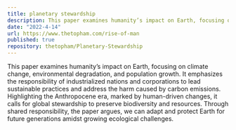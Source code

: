 ```yaml
---
title: planetary stewardship
description: This paper examines humanity’s impact on Earth, focusing on climate change, environmental degradation, and population growth. It emphasizes the responsibility of industrialized nations and corporations to lead sustainable practices and address the harm caused by carbon emissions. Highlighting the Anthropocene era, marked by human-driven changes, it calls for global stewardship to preserve biodiversity and resources. Through shared responsibility, the paper argues, we can adapt and protect Earth for future generations amidst growing ecological challenges.
date: "2022-4-14"
url: https://www.thetopham.com/rise-of-man
published: true
repository: thetopham/Planetary-Stewardship
---
```




This paper examines humanity’s impact on Earth, focusing on climate change, environmental degradation, and population growth. It emphasizes the responsibility of industrialized nations and corporations to lead sustainable practices and address the harm caused by carbon emissions. Highlighting the Anthropocene era, marked by human-driven changes, it calls for global stewardship to preserve biodiversity and resources. Through shared responsibility, the paper argues, we can adapt and protect Earth for future generations amidst growing ecological challenges.
